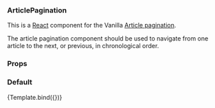 

<Meta title="ArticlePagination" component={ArticlePagination} />


### ArticlePagination

This is a [React](https://reactjs.org/) component for the Vanilla [Article pagination](https://docs.vanillaframework.io/patterns/article-pagination/).

The article pagination component should be used to navigate from one article to the next, or previous, in chronological order.

### Props

<ArgsTable of={ArticlePagination} />

### Default

<Canvas>
  <Story
    name="Default"
    args={{
      nextLabel: "Consectetur adipisicing elit",
      nextURL: "#next",
      previousLabel: "Lorem ipsum dolor sit amet",
      previousURL: "#previous",
    }}
  >
    {Template.bind({})}
  </Story>
</Canvas>
